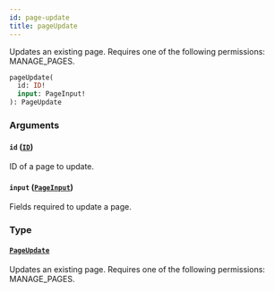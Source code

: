 ```yaml
---
id: page-update
title: pageUpdate
---
```


Updates an existing page. Requires one of the following permissions: MANAGE_PAGES.

```graphql
pageUpdate(
  id: ID!
  input: PageInput!
): PageUpdate
```

### Arguments

#### `id` ([`ID`](../../../developer/api-reference/scalars/id))

ID of a page to update.

#### `input` ([`PageInput`](../../../developer/api-reference/inputs/page-input))

Fields required to update a page.

### Type

#### [`PageUpdate`](../../../developer/api-reference/objects/page-update)

Updates an existing page. Requires one of the following permissions: MANAGE_PAGES.

